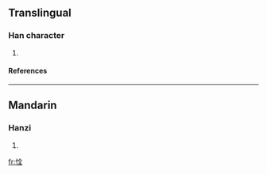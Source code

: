 ==Translingual==
===Han character===
{{Han char|rn=61|rad=心|as=06|sn=9|four=9801<sub>4</sub>|canj=心人一土 (POMG)}}
# {{defn|Han|sort=心06}}
====References====
{{Han ref|kx=0385.190|dkj=10600|dj=0717.070|hdz=42296.140|uh=606E|ud=24686|bh=CED1|bd=52945}}
----
==Mandarin==
===Hanzi===
{{cmn-hanzi|pin=[[quán]] ([[quan2]])|wg=ch'üan<sup>2</sup>}}
# {{defn|Mandarin}}

[[fr:恮]]